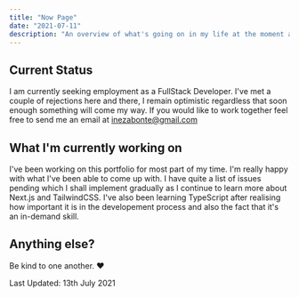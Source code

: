 ```yaml
---
title: "Now Page"
date: "2021-07-11"
description: "An overview of what's going on in my life at the moment and what I'm working on "
---
```


## Current Status

I am currently seeking employment as a FullStack Developer. I've met a couple of rejections here and there,
I remain optimistic regardless that soon enough something will come my way. If you would like to work together
feel free to send me an email at [inezabonte@gmail.com](mailto:inezabonte@gmail.com)

## What I'm currently working on

I've been working on this portfolio for most part of my time. I'm really happy with what I've been able
to come up with. I have quite a list of issues pending which I shall implement gradually as I continue
to learn more about Next.js and TailwindCSS.
I've also been learning TypeScript after realising how important it is in the developement process
and also the fact that it's an in-demand skill.

## Anything else?

Be kind to one another. ❤️


Last Updated: 13th July 2021
